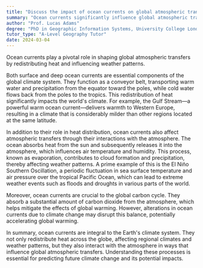 ```yaml
---
title: "Discuss the impact of ocean currents on global atmospheric transfers"
summary: "Ocean currents significantly influence global atmospheric transfers by redistributing heat and affecting weather patterns."
author: "Prof. Lucas Adams"
degree: "PhD in Geographic Information Systems, University College London"
tutor_type: "A-Level Geography Tutor"
date: 2024-03-04
---
```


Ocean currents play a pivotal role in shaping global atmospheric transfers by redistributing heat and influencing weather patterns.

Both surface and deep ocean currents are essential components of the global climate system. They function as a conveyor belt, transporting warm water and precipitation from the equator toward the poles, while cold water flows back from the poles to the tropics. This redistribution of heat significantly impacts the world's climate. For example, the Gulf Stream—a powerful warm ocean current—delivers warmth to Western Europe, resulting in a climate that is considerably milder than other regions located at the same latitude.

In addition to their role in heat distribution, ocean currents also affect atmospheric transfers through their interactions with the atmosphere. The ocean absorbs heat from the sun and subsequently releases it into the atmosphere, which influences air temperature and humidity. This process, known as evaporation, contributes to cloud formation and precipitation, thereby affecting weather patterns. A prime example of this is the El Niño Southern Oscillation, a periodic fluctuation in sea surface temperature and air pressure over the tropical Pacific Ocean, which can lead to extreme weather events such as floods and droughts in various parts of the world.

Moreover, ocean currents are crucial to the global carbon cycle. They absorb a substantial amount of carbon dioxide from the atmosphere, which helps mitigate the effects of global warming. However, alterations in ocean currents due to climate change may disrupt this balance, potentially accelerating global warming.

In summary, ocean currents are integral to the Earth's climate system. They not only redistribute heat across the globe, affecting regional climates and weather patterns, but they also interact with the atmosphere in ways that influence global atmospheric transfers. Understanding these processes is essential for predicting future climate change and its potential impacts.
    